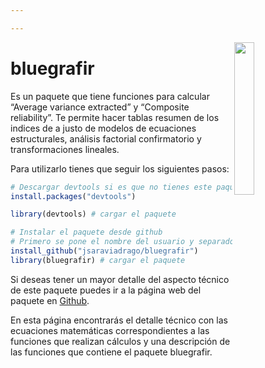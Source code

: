 ```yaml
---

---
```


<img src="images/bluegrafir.PNG" style="width:25%; margin-right: 20px" align="right">

# **bluegrafir**


Es un paquete que tiene funciones para calcular "Average variance extracted" y "Composite reliability". Te permite hacer tablas resumen de los indices de a justo de modelos de ecuaciones estructurales, análisis factorial confirmatorio y transformaciones lineales. 

Para utilizarlo tienes que seguir los siguientes pasos: 

```r
# Descargar devtools si es que no tienes este paquete para poder acceder a la función que permite abrir paquetes en Github.
install.packages("devtools") 

library(devtools) # cargar el paquete

# Instalar el paquete desde github
# Primero se pone el nombre del usuario y separado por "/" el nombre del paquete
install_github("jsaraviadrago/bluegrafir") 
library(bluegrafir) # cargar el paquete


```

Si deseas tener un mayor detalle del aspecto técnico de este paquete puedes ir a la página web del paquete en [Github](https://github.com/jsaraviadrago/bluegrafir).

En esta página encontrarás el detalle técnico con las ecuaciones matemáticas correspondientes a las funciones que realizan cálculos y una descripción de las funciones que contiene el paquete bluegrafir. 

